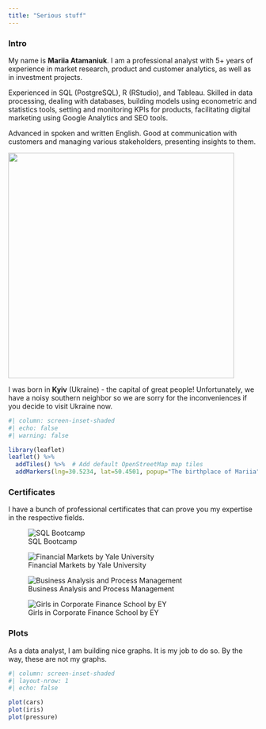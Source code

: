 ```yaml
---
title: "Serious stuff"
---
```


### Intro

My name is **Mariia Atamaniuk**. I am a professional analyst with 5+ years of experience in market research, product and customer analytics, as well as in investment projects.

Experienced in SQL (PostgreSQL), R (RStudio), and Tableau. Skilled in data processing, dealing with databases, building models using econometric and statistics tools, setting and monitoring KPIs for products, facilitating digital marketing using Google Analytics and SEO tools.

Advanced in spoken and written English. Good at communication with customers and managing various stakeholders, presenting insights to them.

![](MA_ava.jpg){fig-align="center" width="456"}

I was born in **Kyiv** (Ukraine) - the capital of great people! Unfortunately, we have a noisy southern neighbor so we are sorry for the inconveniences if you decide to visit Ukraine now.

```r
#| column: screen-inset-shaded
#| echo: false
#| warning: false

library(leaflet)
leaflet() %>%
  addTiles() %>%  # Add default OpenStreetMap map tiles
  addMarkers(lng=30.5234, lat=50.4501, popup="The birthplace of Mariia")
```

### Certificates

I have a bunch of professional certificates that can prove you my expertise in the respective fields.

::: {layout-ncol="2"}
![SQL Bootcamp](SQL.jpg)

![Financial Markets by Yale University![]()](FinMarkets.jpg)

![Business Analysis and Process Management](BusAnal.jpg)

![Girls in Corporate Finance School by EY](Corp.jpg)
:::

### Plots

As a data analyst, I am building nice graphs. It is my job to do so. By the way, these are not my graphs.

```r
#| column: screen-inset-shaded
#| layout-nrow: 1
#| echo: false

plot(cars)
plot(iris)
plot(pressure)
```
